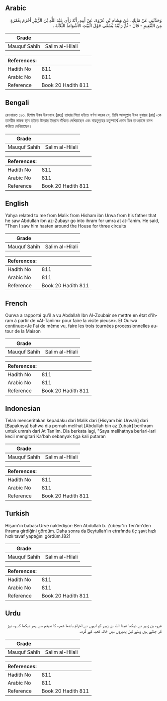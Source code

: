 ## Arabic


<div dir="rtl" lang="ar" style={{fontSize:'larger',backgroundColor:'#f8f9fa',padding:20}}>
وَحَدَّثَنِي عَنْ مَالِكٍ، عَنْ هِشَامِ بْنِ عُرْوَةَ، عَنْ أَبِيهِ، أَنَّهُ رَأَى عَبْدَ اللَّهِ بْنَ الزُّبَيْرِ أَحْرَمَ بِعُمْرَةٍ مِنَ التَّنْعِيمِ - قَالَ - ثُمَّ رَأَيْتُهُ يَسْعَى حَوْلَ الْبَيْتِ الأَشْوَاطَ الثَّلاَثَةَ ‏.‏
</div>
<div style={{backgroundColor:'#f8f9fa',padding:20, marginBottom: 10}}><table> <thead> <tr> <th>Grade</th> <th></th> </tr> </thead> <tbody> <tr><td>Mauquf Sahih</td><td>Salim al-Hilali</td></tr></tbody></table><table> <thead> <tr> <th>References:</th> <th></th> </tr> </thead> <tbody><tr><td>Hadith No</td><td>811</td></tr><tr><td>Arabic No</td><td>811</td></tr><tr><td>Reference</td><td>Book 20 Hadith 811</td></tr></tbody></table></div>

## Bengali


<div dir="ltr" lang="bn" style={{fontSize:'larger',backgroundColor:'#f8f9fa',padding:20}}>
রেওয়ায়ত ১১৩. হিশাম ইবন উরওয়াহ (রহঃ) তাহার পিতা হইতে বর্ণনা করেন যে, তিনি আবদুল্লাহ ইবন যুবায়র (রাঃ)-কে তানয়ীম নামক স্থান হইতে উমরার ইহরাম বাঁধিতে দেখিয়াছেন এবং বায়তুল্লাহর চতুষ্পার্শ্বে প্রথম তিন তাওয়াফে রমল করিতে দেখিয়াছেন।
</div>
<div style={{backgroundColor:'#f8f9fa',padding:20, marginBottom: 10}}><table> <thead> <tr> <th>Grade</th> <th></th> </tr> </thead> <tbody> <tr><td>Mauquf Sahih</td><td>Salim al-Hilali</td></tr></tbody></table><table> <thead> <tr> <th>References:</th> <th></th> </tr> </thead> <tbody><tr><td>Hadith No</td><td>811</td></tr><tr><td>Arabic No</td><td>811</td></tr><tr><td>Reference</td><td>Book 20 Hadith 811</td></tr></tbody></table></div>

## English


<div dir="ltr" lang="en" style={{fontSize:'larger',backgroundColor:'#f8f9fa',padding:20}}>
Yahya related to me from Malik from Hisham ibn Urwa from his father that he saw Abdullah ibn az-Zubayr go into ihram for umra at at-Tanim. He said, "Then I saw him hasten around the House for three circuits
</div>
<div style={{backgroundColor:'#f8f9fa',padding:20, marginBottom: 10}}><table> <thead> <tr> <th>Grade</th> <th></th> </tr> </thead> <tbody> <tr><td>Mauquf Sahih</td><td>Salim al-Hilali</td></tr></tbody></table><table> <thead> <tr> <th>References:</th> <th></th> </tr> </thead> <tbody><tr><td>Hadith No</td><td>811</td></tr><tr><td>Arabic No</td><td>811</td></tr><tr><td>Reference</td><td>Book 20 Hadith 811</td></tr></tbody></table></div>

## French


<div dir="ltr" lang="fr" style={{fontSize:'larger',backgroundColor:'#f8f9fa',padding:20}}>
Ourwa a rapporté qu'il a vu Abdallah Ibn Al-Zoubair se mettre en état d'ihram à partir de «Al-Taniim» pour faire la visite pieuse». Et Ourwa continue:«Je l'ai de même vu, faire les trois tournées processionnelles autour de la Maison
</div>
<div style={{backgroundColor:'#f8f9fa',padding:20, marginBottom: 10}}><table> <thead> <tr> <th>Grade</th> <th></th> </tr> </thead> <tbody> <tr><td>Mauquf Sahih</td><td>Salim al-Hilali</td></tr></tbody></table><table> <thead> <tr> <th>References:</th> <th></th> </tr> </thead> <tbody><tr><td>Hadith No</td><td>811</td></tr><tr><td>Arabic No</td><td>811</td></tr><tr><td>Reference</td><td>Book 20 Hadith 811</td></tr></tbody></table></div>

## Indonesian


<div dir="ltr" lang="id" style={{fontSize:'larger',backgroundColor:'#f8f9fa',padding:20}}>
Telah menceritakan kepadaku dari Malik dari [Hisyam bin Urwah] dari [Bapaknya] bahwa dia pernah melihat [Abdullah bin az Zubair] berihram untuk umrah dari At Tan'im. Dia berkata lagi, "Saya melihatnya berlari-lari kecil mengitari Ka'bah sebanyak tiga kali putaran
</div>
<div style={{backgroundColor:'#f8f9fa',padding:20, marginBottom: 10}}><table> <thead> <tr> <th>Grade</th> <th></th> </tr> </thead> <tbody> <tr><td>Mauquf Sahih</td><td>Salim al-Hilali</td></tr></tbody></table><table> <thead> <tr> <th>References:</th> <th></th> </tr> </thead> <tbody><tr><td>Hadith No</td><td>811</td></tr><tr><td>Arabic No</td><td>811</td></tr><tr><td>Reference</td><td>Book 20 Hadith 811</td></tr></tbody></table></div>

## Turkish


<div dir="ltr" lang="tr" style={{fontSize:'larger',backgroundColor:'#f8f9fa',padding:20}}>
Hişam'ın babası Urve naklediyor: Ben Abdullah b. Zübeyr'in Ten'im'den ihrama girdiğini gördüm. Daha sonra da Beytullah'ın etrafında üç şavt hızlı hızlı tavaf yaptığını gördüm.[82]
</div>
<div style={{backgroundColor:'#f8f9fa',padding:20, marginBottom: 10}}><table> <thead> <tr> <th>Grade</th> <th></th> </tr> </thead> <tbody> <tr><td>Mauquf Sahih</td><td>Salim al-Hilali</td></tr></tbody></table><table> <thead> <tr> <th>References:</th> <th></th> </tr> </thead> <tbody><tr><td>Hadith No</td><td>811</td></tr><tr><td>Arabic No</td><td>811</td></tr><tr><td>Reference</td><td>Book 20 Hadith 811</td></tr></tbody></table></div>

## Urdu


<div dir="rtl" lang="ur" style={{fontSize:'larger',backgroundColor:'#f8f9fa',padding:20}}>
عروہ بن زبیر نے دیکھا عبدا اللہ بن زبیر کو انہوں نے احرام باندھا عمرہ کا تنیعم سے پھر دیکھا کہ وہ دوڑ کر چلتے ہیں پہلے تین پھیروں میں خانہ کعبہ کے گرد۔
</div>
<div style={{backgroundColor:'#f8f9fa',padding:20, marginBottom: 10}}><table> <thead> <tr> <th>Grade</th> <th></th> </tr> </thead> <tbody> <tr><td>Mauquf Sahih</td><td>Salim al-Hilali</td></tr></tbody></table><table> <thead> <tr> <th>References:</th> <th></th> </tr> </thead> <tbody><tr><td>Hadith No</td><td>811</td></tr><tr><td>Arabic No</td><td>811</td></tr><tr><td>Reference</td><td>Book 20 Hadith 811</td></tr></tbody></table></div>